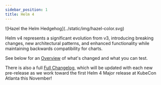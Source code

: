 ```yaml
---
sidebar_position: 1
title: Helm 4
---
```


<div class="float-right">![Hazel the Helm Hedgehog](../static/img/hazel-color.svg)</div>

Helm v4 represents a significant evolution from v3, introducing breaking changes, new architectural patterns, and enhanced functionality while maintaining backwards compatibility for charts.

See below for an [Overview](overview.md) of what's changed and what you can test.

There is also a full [Full Changelog](changelog.md), which will be updated with each new pre-release as we work toward the first Helm 4 Major release at KubeCon Atlanta this November!

<div class="clear-wrap" />


<DocCardList />
